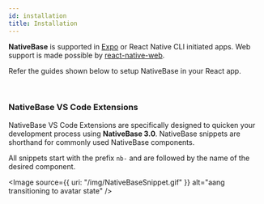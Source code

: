 ```yaml
---
id: installation
title: Installation
---
```



**NativeBase** is supported in [Expo](https://docs.expo.io/get-started/installation/) or React Native CLI initiated apps. Web support is made possible by [react-native-web](https://necolas.github.io/react-native-web/).

Refer the guides shown below to setup NativeBase in your React app.

<Box>
  <Box mt="4" mb="8">
    <InstallationTiles />
  </Box>
</Box>

<br />

### NativeBase VS Code Extensions

NativeBase VS Code Extensions are specifically designed to quicken your development process using **NativeBase 3.0**.
NativeBase snippets are shorthand for commonly used NativeBase components.

All snippets start with the prefix `nb-` and are followed by the name of the desired component.

<Image
  source={{ uri: "/img/NativeBaseSnippet.gif" }}
  alt="aang transitioning to avatar state"
/>
